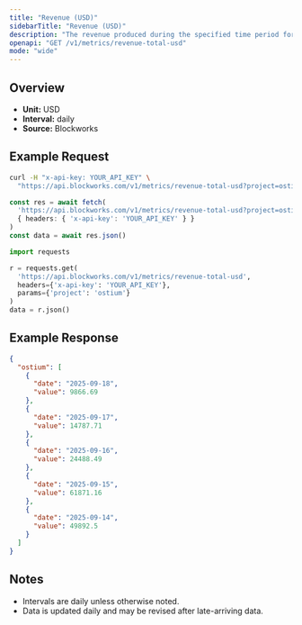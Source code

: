 ```yaml
---
title: "Revenue (USD)"
sidebarTitle: "Revenue (USD)"
description: "The revenue produced during the specified time period for given project."
openapi: "GET /v1/metrics/revenue-total-usd"
mode: "wide"
---
```


## Overview

- **Unit:** USD
- **Interval:** daily
- **Source:** Blockworks

## Example Request

<CodeGroup>

```bash cURL
curl -H "x-api-key: YOUR_API_KEY" \
  "https://api.blockworks.com/v1/metrics/revenue-total-usd?project=ostium"
```

```typescript TypeScript
const res = await fetch(
  'https://api.blockworks.com/v1/metrics/revenue-total-usd?project=ostium',
  { headers: { 'x-api-key': 'YOUR_API_KEY' } }
)
const data = await res.json()
```

```python Python
import requests

r = requests.get(
  'https://api.blockworks.com/v1/metrics/revenue-total-usd',
  headers={'x-api-key': 'YOUR_API_KEY'},
  params={'project': 'ostium'}
)
data = r.json()
```

</CodeGroup>

## Example Response

```json
{
  "ostium": [
    {
      "date": "2025-09-18",
      "value": 9866.69
    },
    {
      "date": "2025-09-17",
      "value": 14787.71
    },
    {
      "date": "2025-09-16",
      "value": 24488.49
    },
    {
      "date": "2025-09-15",
      "value": 61871.16
    },
    {
      "date": "2025-09-14",
      "value": 49892.5
    }
  ]
}
```

## Notes
- Intervals are daily unless otherwise noted.
- Data is updated daily and may be revised after late-arriving data.